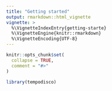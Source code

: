 ```yaml
---
title: "Getting started"
output: rmarkdown::html_vignette
vignette: >
  %\VignetteIndexEntry{getting-starte}
  %\VignetteEngine{knitr::rmarkdown}
  %\VignetteEncoding{UTF-8}
---
```


```r
knitr::opts_chunk$set(
  collapse = TRUE,
  comment = "#>"
)
```

```r
library(tempodisco)
```
